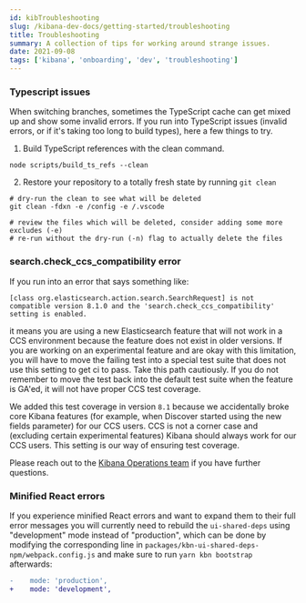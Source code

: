 ```yaml
---
id: kibTroubleshooting
slug: /kibana-dev-docs/getting-started/troubleshooting
title: Troubleshooting
summary: A collection of tips for working around strange issues.
date: 2021-09-08
tags: ['kibana', 'onboarding', 'dev', 'troubleshooting']
---
```


### Typescript issues

When switching branches, sometimes the TypeScript cache can get mixed up and show some invalid errors. If you run into TypeScript issues (invalid errors, or if it's taking too long to build types), here a few things to try.

1. Build TypeScript references with the clean command.

```
node scripts/build_ts_refs --clean
```

2. Restore your repository to a totally fresh state by running `git clean`

```
# dry-run the clean to see what will be deleted
git clean -fdxn -e /config -e /.vscode

# review the files which will be deleted, consider adding some more excludes (-e)
# re-run without the dry-run (-n) flag to actually delete the files
```

### search.check_ccs_compatibility error

If you run into an error that says something like:

```
[class org.elasticsearch.action.search.SearchRequest] is not compatible version 8.1.0 and the 'search.check_ccs_compatibility' setting is enabled.
```

it means you are using a new Elasticsearch feature that will not work in a CCS environment because the feature does not exist in older versions. If you are working on an experimental feature and are okay with this limitation, you will have to move the failing test into a special test suite that does not use this setting to get ci to pass. Take this path cautiously. If you do not remember to move the test back into the default test suite when the feature is GA'ed, it will not have proper CCS test coverage.

We added this test coverage in version `8.1` because we accidentally broke core Kibana features (for example, when Discover started using the new fields parameter) for our CCS users. CCS is not a corner case and (excluding certain experimental features) Kibana should always work for our CCS users. This setting is our way of ensuring test coverage.

Please reach out to the [Kibana Operations team](https://github.com/orgs/elastic/teams/kibana-operations) if you have further questions.

### Minified React errors

If you experience minified React errors and want to expand them to their full error messages you will currently need to rebuild the `ui-shared-deps` using "development" mode instead of "production", which can be done by modifying the corresponding line in `packages/kbn-ui-shared-deps-npm/webpack.config.js` and make sure to run `yarn kbn bootstrap` afterwards:

```diff
-    mode: 'production',
+    mode: 'development',
```